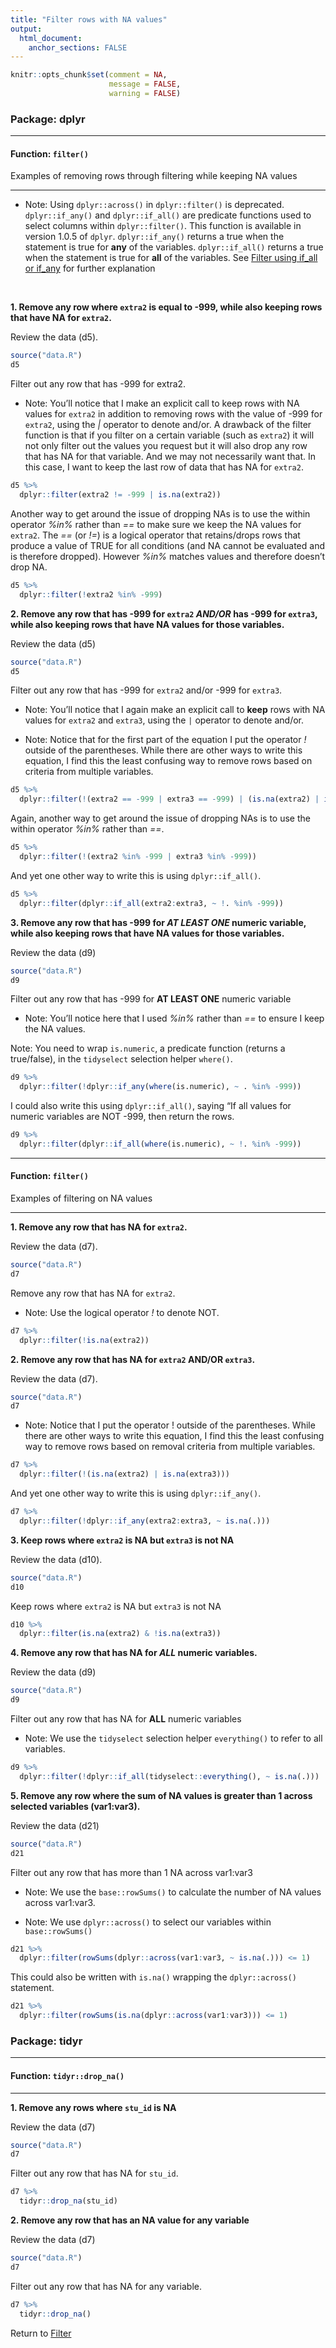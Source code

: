```yaml
---
title: "Filter rows with NA values"
output: 
  html_document:
    anchor_sections: FALSE
---
```


```r
knitr::opts_chunk$set(comment = NA,
                      message = FALSE,
                      warning = FALSE)
```

### Package: dplyr

---

#### Function: `filter()`

Examples of removing rows through filtering while keeping NA values

---

* Note: Using `dplyr::across()` in `dplyr::filter()` is deprecated. `dplyr::if_any()` and `dplyr::if_all()` are predicate functions used to select columns within `dplyr::filter()`. This function is available in version 1.0.5 of `dplyr`. `dplyr::if_any()` returns a true when the statement is true for **any** of the variables. `dplyr::if_all()` returns a true when the statement is true for **all** of the variables. See [Filter using if_all or if_any](https://cghlewis.github.io/data-wrangling-functions/filter-data/filter-rows-if.html) for further explanation

<br>

**1\. Remove any row where `extra2` is equal to -999, while also keeping rows that have NA for `extra2`.**

Review the data (d5).

```r

source("data.R")
d5

```


Filter out any row that has -999 for extra2.

* Note: You’ll notice that I make an explicit call to keep rows with NA values for `extra2` in addition to removing rows with the value of -999 for `extra2`, using the *|* operator to denote and/or. A drawback of the filter function is that if you filter on a certain variable (such as `extra2`) it will not only filter out the values you request but it will also drop any row that has NA for that variable. And we may not necessarily want that. In this case, I want to keep the last row of data that has NA for `extra2`.

```r

d5 %>% 
  dplyr::filter(extra2 != -999 | is.na(extra2))

```

Another way to get around the issue of dropping NAs is to use the within operator *%in%* rather than *==* to make sure we keep the NA values for `extra2`. The *==* (or *!=*) is a logical operator that retains/drops rows that produce a value of TRUE for all conditions (and NA cannot be evaluated and is therefore dropped). However *%in%* matches values and therefore doesn't drop NA. 

```r

d5 %>% 
  dplyr::filter(!extra2 %in% -999)

```


**2\. Remove any row that has -999 for `extra2` *AND/OR* has -999 for `extra3`, while also keeping rows that have NA values for those variables.**

Review the data (d5)

```r

source("data.R")
d5

```

Filter out any row that has -999 for `extra2` and/or -999 for `extra3`.

* Note: You'll notice that I again make an explicit call to **keep** rows with NA values for `extra2` and `extra3`, using the `|` operator to denote and/or.

* Note: Notice that for the first part of the equation I put the operator *!* outside of the parentheses. While there are other ways to write this equation, I find this the least confusing way to remove rows based on criteria from multiple variables.

```r

d5 %>% 
  dplyr::filter(!(extra2 == -999 | extra3 == -999) | (is.na(extra2) | is.na(extra3)))

```

Again, another way to get around the issue of dropping NAs is to use the within operator *%in%* rather than *==*.

```r

d5 %>% 
  dplyr::filter(!(extra2 %in% -999 | extra3 %in% -999))

```

And yet one other way to write this is using `dplyr::if_all()`.

```r

d5 %>% 
  dplyr::filter(dplyr::if_all(extra2:extra3, ~ !. %in% -999))

```


**3\. Remove any row that has -999 for *AT LEAST ONE* numeric variable, while also keeping rows that have NA values for those variables.**

Review the data (d9)

```r

source("data.R")
d9

```

Filter out any row that has -999 for **AT LEAST ONE** numeric variable

* Note: You'll notice here that I used *%in%* rather than *==* to ensure I keep the NA values.

Note: You need to wrap `is.numeric`, a predicate function (returns a true/false), in the `tidyselect` selection helper `where()`.

```r

d9 %>% 
  dplyr::filter(!dplyr::if_any(where(is.numeric), ~ . %in% -999))

```

I could also write this using `dplyr::if_all()`, saying "If all values for numeric variables are NOT -999, then return the rows.

```r

d9 %>% 
  dplyr::filter(dplyr::if_all(where(is.numeric), ~ !. %in% -999))

```

---

#### Function: `filter()`

Examples of filtering on NA values

---

**1\. Remove any row that has NA for `extra2`.**

Review the data (d7).

```r

source("data.R")
d7

```

Remove any row that has NA for `extra2`.

* Note: Use the logical operator *!* to denote NOT.

```r

d7 %>% 
  dplyr::filter(!is.na(extra2))

```

**2\. Remove any row that has NA for `extra2` AND/OR `extra3`.**

Review the data (d7).

```r

source("data.R")
d7

```

* Note: Notice that I put the operator ! outside of the parentheses. While there are other ways to write this equation, I find this the least confusing way to remove rows based on removal criteria from multiple variables.

```r

d7 %>% 
  dplyr::filter(!(is.na(extra2) | is.na(extra3)))

```

And yet one other way to write this is using `dplyr::if_any()`.

```r

d7 %>%
  dplyr::filter(!dplyr::if_any(extra2:extra3, ~ is.na(.)))

```


**3\. Keep rows where `extra2` is NA but `extra3` is not NA**

Review the data (d10).

```r

source("data.R")
d10

```

Keep rows where `extra2` is NA but `extra3` is not NA

```r

d10 %>%
  dplyr::filter(is.na(extra2) & !is.na(extra3))
```


**4\. Remove any row that has NA for *ALL* numeric variables.**

Review the data (d9)

```r

source("data.R")
d9

```

Filter out any row that has NA for **ALL** numeric variables

* Note: We use the `tidyselect` selection helper `everything()` to refer to all variables.

```r

d9 %>% 
  dplyr::filter(!dplyr::if_all(tidyselect::everything(), ~ is.na(.)))


```

**5\. Remove any row where the sum of NA values is greater than 1 across selected variables (var1:var3).**

Review the data (d21)

```r

source("data.R")
d21

```

Filter out any row that has more than 1 NA across var1:var3

* Note: We use the `base::rowSums()` to calculate the number of NA values across var1:var3.

* Note: We use `dplyr::across()` to select our variables within `base::rowSums()`

```r

d21 %>%
  dplyr::filter(rowSums(dplyr::across(var1:var3, ~ is.na(.))) <= 1)

```

This could also be written with `is.na()` wrapping the `dplyr::across()` statement.

```r

d21 %>%
  dplyr::filter(rowSums(is.na(dplyr::across(var1:var3))) <= 1)

```


### Package: tidyr

---

#### Function: `tidyr::drop_na()`

---

**1\. Remove any rows where `stu_id` is NA**

Review the data (d7)

```r

source("data.R")
d7

```


Filter out any row that has NA for `stu_id`.

```r

d7 %>% 
  tidyr::drop_na(stu_id)


```


**2\. Remove any row that has an NA value for any variable**

Review the data (d7)

```r

source("data.R")
d7

```

Filter out any row that has NA for any variable.

```r

d7 %>% 
  tidyr::drop_na()


```

Return to [Filter](https://github.com/Cghlewis/data-wrangling-functions/wiki/Filter)
